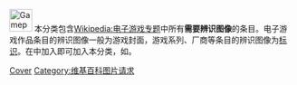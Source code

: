 {{empty category}}
{{無需細分}}
{{Backlog|25}}

[[File:Gamepad.svg|40px]] 本分类包含[[Wikipedia:电子游戏专题|Wikipedia:电子游戏专题]]中所有'''需要辨识图像'''的条目。电子游戏作品条目的辨识图像一般为游戏封面，游戏系列、厂商等条目的辨识图像为[[标识|标识]]。在{{tl|WikiProject Video games}}中加入{{para|cover|yes}}即可加入本分类，如{{tlx|1=WikiProject Video games|2=cover =yes}}。

[[Category:电子游戏条目|Cover]]
[[Category:维基百科图片请求|Category:维基百科图片请求]]